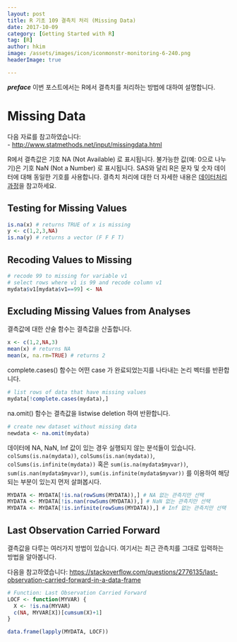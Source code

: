 ```yaml
---
layout: post  
title: R 기초 109 결측치 처리 (Missing Data)  
date: 2017-10-09  
category: [Getting Started with R]  
tag: [R]  
author: hkim  
image: /assets/images/icon/iconmonstr-monitoring-6-240.png
headerImage: true

---
```


***preface*** 이번 포스트에서는 R에서 결측치를 처리하는 방법에 대하여 설명합니다.

# Missing Data

다음 자료를 참고하였습니다:  
- [http://www.statmethods.net/input/missingdata.html](http://www.statmethods.net/input/missingdata.html)

R에서 결측값은 기호 NA (Not Available) 로 표시됩니다. 불가능한 값(예: 0으로 나누기)은 기호 NaN (Not a Number) 로 표시됩니다. SAS와 달리 R은 문자 및 숫자 데이터에 대해 동일한 기호를 사용합니다. 결측치 처리에 대한 더 자세한 내용은 [데이터처리 과정](https://www.datacamp.com/courses/cleaning-data-in-r)을 참고하세요.



## Testing for Missing Values

```r
is.na(x) # returns TRUE of x is missing
y <- c(1,2,3,NA)
is.na(y) # returns a vector (F F F T)
```

## Recoding Values to Missing

```r
# recode 99 to missing for variable v1
# select rows where v1 is 99 and recode column v1
mydata$v1[mydata$v1==99] <- NA
```

## Excluding Missing Values from Analyses

결측값에 대한 산술 함수는 결측값을 산출합니다.

```r
x <- c(1,2,NA,3)
mean(x) # returns NA
mean(x, na.rm=TRUE) # returns 2
```

complete.cases() 함수는 어떤 case 가 완료되었는지를 나타내는 논리 벡터를 반환합니다.

```r
# list rows of data that have missing values
mydata[!complete.cases(mydata),]
```

na.omit() 함수는 결측값을 listwise deletion 하여 반환합니다.


```r
# create new dataset without missing data
newdata <- na.omit(mydata)
```

데이터에 NA, NaN, Inf 값이 있는 경우 실행되지 않는 분석들이 있습니다. `colSums(is.na(mydata))`, `colSums(is.nan(mydata))`, `colSums(is.infinite(mydata))` 혹은 `sum(is.na(mydata$myvar))`, `sum(is.nan(mydata$myvar))`, `sum(is.infinite(mydata$myvar))` 를 이용하여 해당되는 부분이 있는지 먼저 살펴봅시다.

```r
MYDATA <- MYDATA[!is.na(rowSums(MYDATA)),] # NA 없는 관측치만 선택
MYDATA <- MYDATA[!is.nan(rowSums(MYDATA)),] # NaN 없는 관측치만 선택
MYDATA <- MYDATA[!is.infinite(rowSums(MYDATA)),] # Inf 없는 관측치만 선택
```

## Last Observation Carried Forward

결측값을 다루는 여러가지 방법이 있습니다. 여기서는 최근 관측치를 그대로 입력하는 방법을 알아봅니다.

다음을 참고하였습니다:
[https://stackoverflow.com/questions/2776135/last-observation-carried-forward-in-a-data-frame](https://stackoverflow.com/questions/2776135/last-observation-carried-forward-in-a-data-frame)

```r
# Function: Last Observation Carried Forward
LOCF <- function(MYVAR) {
  X <- !is.na(MYVAR)
  c(NA, MYVAR[X])[cumsum(X)+1]
}

data.frame(lapply(MYDATA, LOCF))
```
